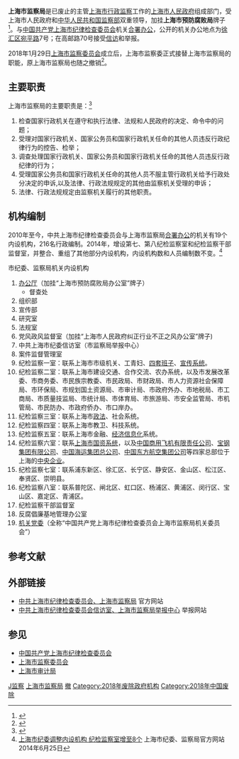 {{Infobox PRCG
|机构名称 = 上海市监察局
|加挂牌子 = 上海市预防腐败局
|中共合署办公 = [[中国共产党上海市纪律检查委员会|中国共产党上海市纪律检查委员会]]
|标志2 = Red star.svg
|标志2说明 = [[s:国务院关于国家行政机关和企业事业单位社会团体印章管理的规定|1999年规定]]：[[印章|印章]][[直径|直径]]不得大于4.5厘米，中央刊[[五角星|五角星]]，由[[上海市人民政府|上海市人民政府]]制发。
|职位1 = 局长
|人员1 = 顾国林
|业务上级 = [[中华人民共和国监察部|中华人民共和国监察部]]
|组织上级 = [[上海市人民政府|上海市人民政府]]
|机构类型 = 上海市人民政府组成部门<br />上海市[[中华人民共和国行政监察机关|行政监察机关]]
|行政级别 = 正地厅级
|成立时间 = 
|接替者 = [[上海市监察委员会|上海市监察委员会]]
|场所1 = 市纪委、监察局机关[[合署办公|合署办公]]场所
|地址1 = [[上海市|上海市]][[徐汇区|徐汇区]][[宛平路|宛平路]]7号
|邮编1 = 200030
|电话1 = {{tel|86|21|64336979}}（总机）
|场所2 = 市纪委信访室、监察局举报中心
|地址2 = 上海市徐汇区[[高邮路|高邮路]]70号
|电话2 = {{tel|86|21|12388}}（举报电话）
|官网2 = [http://jbzx.sh.gov.cn/ 举报网站]
|官网 = [http://www.shjcw.gov.cn/ 中共上海市纪委、上海市监察局官方网站]
}}

'''上海市监察局'''是已废止的主管[[上海市|上海市]][[中华人民共和国行政监察机关|行政监察]]工作的[[上海市人民政府|上海市人民政府]]组成部门，受上海市人民政府和[[中华人民共和国监察部|中华人民共和国监察部]]双重领导，加挂'''上海市预防腐败局'''牌子<ref>{{cite web |url =http://epaper.dfdaily.com/dfzb/html/2009-12/25/content_179673.htm |title =上海任命顾国林为市预防腐败局局长 |publisher =东方早报 |date =2009-12-25 |deadurl =yes |archiveurl =https://web.archive.org/web/20131219142138/http://epaper.dfdaily.com/dfzb/html/2009-12/25/content_179673.htm |archivedate =2013-12-19 |accessdate =2013-12-19 }}</ref>。与[[中国共产党上海市纪律检查委员会|中国共产党上海市纪律检查委员会]]机关[[合署办公|合署办公]]，公开的机关办公地点为[[徐汇区|徐汇区]][[宛平路|宛平路]]7号；在高邮路70号接受[[信访|信访]]和举报。

2018年1月29日[[上海市监察委员会|上海市监察委员会]]成立后，上海市监察委正式接替上海市监察局的职能，原上海市监察局也随之撤销<ref>{{cite web |url=http://www.shjcw.gov.cn/2015jjw/n2276/u1ai72341.html |language=zh-hans |title=上海市监察委今天正式挂牌成立，李强揭牌 |publisher=上观新闻 |date=2018-01-29 |accessdate=2018-01-29 |archive-date=2019-05-12 |archive-url=https://web.archive.org/web/20190512201146/http://www.shjcw.gov.cn/2015jjw/n2276/u1ai72341.html |dead-url=no }}</ref>。

==主要职责 ==
上海市监察局的主要职责是：<ref name="上海市监察局">{{cite web |url = http://www.shjcw.gov.cn/node2/2005jcw/zfxxgk/node17/index.html |title = 上海市监察局：信息公开目录 |publisher = 上海市监察局 |deadurl = yes |archiveurl = https://web.archive.org/web/20131220033649/http://www.shjcw.gov.cn/node2/2005jcw/zfxxgk/node17/index.html |archivedate = 2013-12-20 |accessdate = 2013-12-19 }}</ref>
# 检查国家行政机关在遵守和执行法律、法规和人民政府的决定、命令中的问题；
# 受理对国家行政机关、国家公务员和国家行政机关任命的其他人员违反行政纪律行为的控告、检举；
# 调查处理国家行政机关、国家公务员和国家行政机关任命的其他人员违反行政纪律的行为；
# 受理国家公务员和国家行政机关任命的其他人员不服主管行政机关给予行政处分决定的申诉,以及法律、行政法规规定的其他由监察机关受理的申诉；
# 法律、行政法规规定由监察机关履行的其他职责。

== 机构编制 ==
2010年至今，中共上海市纪律检查委员会与上海市监察局[[合署办公|合署办公]]的机关有19个内设机构，216名行政编制。2014年，增设第七、第八纪检监察室和纪检监察干部监督室，并整合、重组了其他部分内设机构，内设机构数和人员编制数不变。<ref name="2014调整">[http://jcw.eastday.com/2015jjw/n2230/n2237/u1ai35503.html 上海市纪委调整内设机构 纪检监察室增至8个] {{Wayback|url=http://jcw.eastday.com/2015jjw/n2230/n2237/u1ai35503.html |date=20160304133923 }} 上海市纪委、监察局官方网站 2014年6月25日</ref>

;市纪委、监察局机关内设机构
{{col-begin}}
# [[办公厅|办公厅]]（加挂“上海市预防腐败局办公室”牌子）
#* 督查处
# 组织部
# 宣传部
# 研究室
# 法规室
# 党风政风监督室（加挂“上海市人民政府纠正行业不正之风办公室”牌子)
# 中共上海市纪委信访室（市监察局举报中心）
# 案件监督管理室
# 纪检监察一室：联系上海市市级机关、工青妇、[[四套班子|四套班子]]、[[中国共产党上海市委员会宣传部|宣传系统]]。
# 纪检监察二室：联系上海市建设交通、合作交流、农办系统，以及市发展改革委、市商务委、市民族宗教委、市民政局、市财政局、市人力资源社会保障局、市环保局、市规划国土资源局、市审计局、市政府外办、市地税局、市工商局、市质量技监局、市统计局、市体育局、市旅游局、市安全监管局、市机管局、市民防办、市政府侨办、市口岸办。
# 纪检监察三室：联系上海市[[政法委员会|政法]]、社会系统。
# 纪检监察四室：联系上海市教卫、科技系统。
# 纪检监察五室：联系上海市金融、[[上海市经济和信息化委员会|经济信息化]]系统。
# 纪检监察六室：联系[[上海市国有资产监督管理委员会|上海市国资系统]]，以及[[中国商用飞机有限责任公司|中国商用飞机有限责任公司]]、[[宝钢集团有限公司|宝钢集团有限公司]]、[[中国海运集团总公司|中国海运集团总公司]]、[[中国东方航空集团公司|中国东方航空集团公司]]等四家总部位于上海的[[中央企业|中央企业]]。
# 纪检监察七室：联系浦东新区、徐汇区、长宁区、静安区、金山区、松江区、奉贤区、崇明县。
# 纪检监察八室：联系普陀区、闸北区、虹口区、杨浦区、黄浦区、闵行区、宝山区、嘉定区、青浦区。　　
# 纪检监察干部监督室
# 反腐倡廉基地管理办公室
# [[机关党委|机关党委]]（全称“中国共产党上海市纪律检查委员会上海市监察局机关委员会”）
{{col-end}}

== 参考文献 ==
{{Reflist|30em}}

== 外部链接 ==
* [http://www.shjcw.gov.cn/ 中共上海市纪律检查委员会、上海市监察局]{{Wayback|url=http://www.shjcw.gov.cn/ |date=20201101143029 }} 官方网站
* [http://jbzx.sh.gov.cn/ 中共上海市纪律检查委员会信访室、上海市监察局举报中心]{{Wayback|url=http://jbzx.sh.gov.cn/ |date=20180307052419 }} 举报网站

== 参见 ==
{{Portal box|中华人民共和国|上海}}
* [[中国共产党上海市纪律检查委员会|中国共产党上海市纪律检查委员会]]
* [[上海市监察委员会|上海市监察委员会]]
* [[上海市审计局|上海市审计局]]

[[Category:上海市人民政府组成部门|J监察]]
[[Category:上海市监察局|]]
[[Category:中华人民共和国行政监察机关|撤]]
[[Category:2018年废除政府机构|Category:2018年废除政府机构]]
[[Category:2018年中国废除|Category:2018年中国废除]]